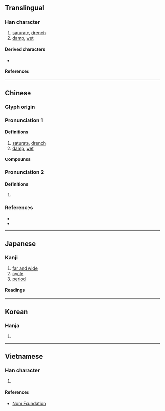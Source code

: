 {{also|浃}}
{{character info}}
==Translingual==

===Han character===
{{Han char|rn=85|rad=水|as=07|sn=10|four=34138|canj=EKOO|ids=⿰氵夾}}

# [[saturate]], [[drench]]
# [[damp]], [[wet]]

====Derived characters====
* {{l|mul|[[𢲯]], [[㴺]], [[𮦨]]}}

====References====
{{Han ref|kx=0625.170|dkj=17506|dj=1027.030|hdz=31620.070|uh=6D79}}

----

==Chinese==
{{zh-forms|s=浃}}

===Glyph origin===
{{Han etym}}

===Pronunciation 1===
{{zh-pron
|m=浹
|c=zip3,gaap3
|h=pfs=kiap;gd=giab6
|mn=ml:kiap/ml:kap/xm:hia̍p/xm:chiap
|mn_note=kiap - vernacular; kap - literary
|mc=y
|oc=2
|cat=v,a
}}

====Definitions====
{{zh-hanzi}}

# [[saturate]], [[drench]]
# [[damp]], [[wet]]

====Compounds====
{{zh-der|周浹|日浹往來|普浹|汗流浹背|流汗浹背|浹日|浹洽|浹浹|浹背|浹辰|浹髓淪肌|浹髓淪膚|淪肌浹髓|黏黏浹浹;Hakka}}

===Pronunciation 2===
{{zh-pron
|m=xiá,jiá,1nb=Mainland,2nb=Taiwan
|cat=
}}

====Definitions====
{{zh-hanzi}}

# {{zh-only|浹渫}}

===References===
* {{R:twedu|B02110}}
* {{R:yue:Hanzi}}

----

==Japanese==

===Kanji===
{{ja-kanji|grade=|rs=水07}}

# [[far and wide]]
# [[cycle]]
# [[period]]

====Readings====
{{ja-readings
|goon=しょう<せふ
|kanon=しょう<せふ
|kun=[[あまねし]] (amaneshi), [[とおる]] (tooru), [[うるおう]] (uruou)
|nanori=とおる
}}

----

==Korean==

===Hanja===
{{ko-hanja|hangeul=협|eumhun=|rv=hyeop|mr=hyŏp|y=hyep}}

# {{rfdef|ko|sort=水07}}

----

==Vietnamese==

===Han character===
{{vi-readings|rs=水07|reading=tiếp}}

# {{rfdef|vi|sort=水07}}

====References====
* [http://nomfoundation.org/common/nom_details.php?codepoint=6d79 Nom Foundation]